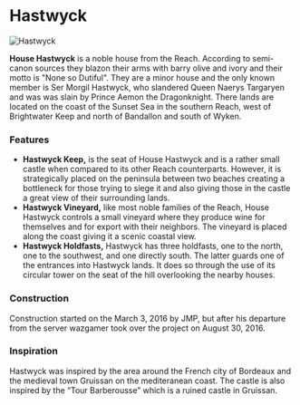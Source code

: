 

# Hastwyck

<Image
  src="https://cdn.sanity.io/images/1as7cn02/production/f7457e343ed82c78dbf640403f5bcfc6e374195a-1920x1017.png?w=976&h=350&fit=crop&crop=center&auto=format"
  alt="Hastwyck"
  width={976}
  height={350}
/>

<ProjectDetails
  floatRight
  region="Reach"
  house="House Hastwyck"
  type="Castle"
  status="Completed"
  warp="undefined"
  projectLead="jMp007, wazgamer"
  dateStarted="March 2, 2016"
  dateCompleted="March 2, 2016"
/>

**House Hastwyck** is a noble house from the Reach. According to semi-canon sources they blazon their arms with barry olive and ivory and their motto is "None so Dutiful". They are a minor house and the only known member is Ser Morgil Hastwyck, who slandered Queen Naerys Targaryen and was was slain by Prince Aemon the Dragonknight. There lands are located on the coast of the Sunset Sea in the southern Reach, west of Brightwater Keep and north of Bandallon and south of Wyken.

### Features

- **Hastwyck Keep,** is the seat of House Hastwyck and is a rather small castle when compared to its other Reach counterparts. However, it is strategically placed on the peninsula between two beaches creating a bottleneck for those trying to siege it and also giving those in the castle a great view of their surrounding lands.
- **Hastwyck Vineyard,** like most noble families of the Reach, House Hastwyck controls a small vineyard where they produce wine for themselves and for export with their neighbors. The vineyard is placed along the coast giving it a scenic coastal view.
- **Hastwyck Holdfasts,** Hastwyck has three holdfasts, one to the north, one to the southwest, and one directly south. The latter guards one of the entrances into Hastwyck lands. It does so through the use of its circular tower on the seat of the hill overlooking the nearby houses.

### Construction

Construction started on the March 3, 2016 by JMP, but after his departure from the server wazgamer took over the project on August 30, 2016.

### Inspiration

Hastwyck was inspired by the area around the French city of Bordeaux and the medieval town Gruissan on the mediteranean coast. The castle is also inspired by the “Tour Barberousse” which is a ruined castle in Gruissan.
